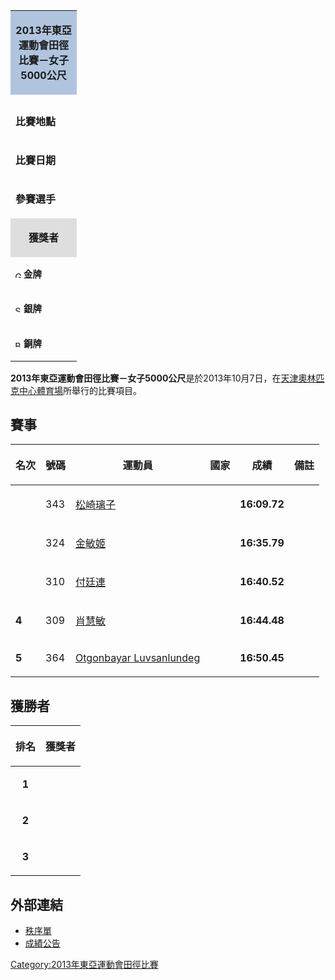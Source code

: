 {| class="toccolours" style="float: right; margin: 0 0 1em 1em; font-size: 90%;" width=220px
| colspan="2"  style="background:#b0c4de; text-align:center; height:30px;"| '''2013年東亞運動會田徑比賽－女子5000公尺'''
|-
|colspan="2" style="text-align: center;"|
|- style="vertical-align:top;"
|colspan=2|
|- style="vertical-align:top;"
| '''比賽地點'''
| {{flag|CHN}}[[天津|天津]]
|- style="vertical-align:top;"
| '''比賽日期'''
| 2013年10月7日
|- style="vertical-align:top;"
|width=90|'''參賽選手'''
| 5
|-
|colspan="2" style="background: #dedede; text-align: center;"|'''獲獎者'''
|- style="vertical-align:top;" 
|  style="font-size:90%; width:90px;"|[[Image:Gold_medal_blank.svg|10px]] '''金牌'''
| {{flagIOC2athlete|[[松崎璃子|松崎璃子]]|JPN|2013年東亞運動會}}
|-
|  style="font-size:90%; width:90px;"|[[Image:Silver_medal_blank.svg|10px]] '''銀牌'''
| {{flagIOC2athlete|[[金敏姬|金敏姬]]|PRK|2013年東亞運動會}}
|-
|  style="font-size:90%; width:90px;"|[[Image:Bronze_medal_blank.svg|10px]] '''銅牌'''
| {{flagIOC2athlete|[[付廷連|付廷連]]|JPN|2013年東亞運動會}}
|}
'''2013年東亞運動會田徑比賽－女子5000公尺'''是於2013年10月7日，在[[天津奧林匹克中心體育場|天津奧林匹克中心體育場]]所舉行的比賽項目。

== 賽事 ==
{| class="wikitable sortable" style="text-align:center; font-size:90%" 
|-
! 名次 !! 號碼 !! 運動員 !! 國家 !! 成績 !! 備註
|- 
| {{gold1}} || 343 || [[松崎璃子|松崎璃子]] || {{flagIOC2|JPN|2013年東亞運動會}} || '''16:09.72''' || 
|- 
| {{silver2}} || 324 || [[金敏姬|金敏姬]] || {{flagIOC2|PRK|2013年東亞運動會}} || '''16:35.79''' || 
|- 
| {{bronze3}} || 310 || [[付廷連|付廷連]] || {{flagIOC2|CHN|2013年東亞運動會}} || '''16:40.52''' || 
|- 
| '''4''' || 309 || [[肖慧敏|肖慧敏]] || {{flagIOC2|CHN|2013年東亞運動會}} || '''16:44.48''' || 
|- 
| '''5''' || 364 || [[Otgonbayar_Luvsanlundeg|Otgonbayar Luvsanlundeg]] || {{flagIOC2|MGL|2013年東亞運動會}} || '''16:50.45''' || 
|}

== 獲勝者 ==
{| class="wikitable" style="margin: 0 auto;"
|-
!排名
!獲獎者
|- bgcolor=gold
|align=center|'''1'''
|align=left| {{flagIOC2athlete|[[松崎璃子|松崎璃子]]|JPN|2013年東亞運動會}}
|- bgcolor=silver
|align=center|'''2'''
|align=left| {{flagIOC2athlete|[[金敏姬|金敏姬]]|PRK|2013年東亞運動會}}
|- bgcolor=#cc9966
|align=center|'''3'''
|align=left| {{flagIOC2athlete|[[付廷連|付廷連]]|CHN|2013年東亞運動會}}
|}

== 外部連結 ==
* [http://data.tianjin2013.sports.sohu.com/data/PDF/AT/56046.pdf 秩序單]{{dead link|date=2017年11月 |bot=InternetArchiveBot |fix-attempted=yes }}
* [http://data.tianjin2013.sports.sohu.com/data/PDF/AT/56047.pdf 成績公告]{{dead link|date=2017年11月 |bot=InternetArchiveBot |fix-attempted=yes }}

[[Category:2013年東亞運動會田徑比賽|Category:2013年東亞運動會田徑比賽]]